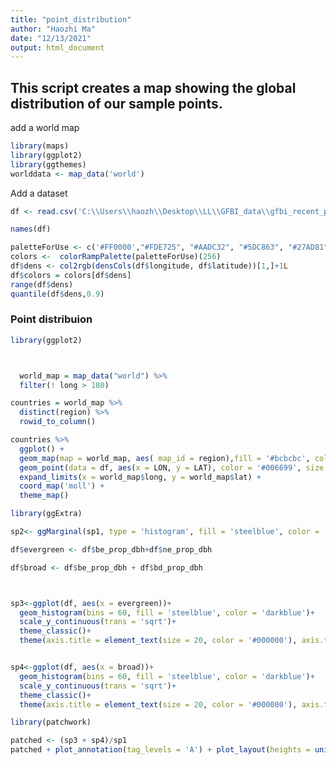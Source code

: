 ---
title: "point_distribution"
author: "Haozhi Ma"
date: "12/13/2021"
output: html_document
---

## This script creates a map showing the global distribution of our sample points. 

add a world map
```{R}
library(maps)
library(ggplot2)
library(ggthemes)
worlddata <- map_data('world')
```
Add a dataset

```{R}

df <- read.csv('C:\\Users\\haozh\\Desktop\\LL\\GFBI_data\\gfbi_recent_plot_info_4class_with_fold_with_env_20221010.csv')

names(df)

```

```{R}

paletteForUse <- c('#FF0000',"#FDE725", "#AADC32", "#5DC863", "#27AD81", "#21908C", "#2C728E", "#3B528B", "#472D7B", "#440154")
colors <-  colorRampPalette(paletteForUse)(256)
df$dens <- col2rgb(densCols(df$longitude, df$latitude))[1,]+1L
df$colors = colors[df$dens]
range(df$dens)
quantile(df$dens,0.9)


```


### Point distribuion


```{R}

library(ggplot2)



  world_map = map_data("world") %>% 
  filter(! long > 180)

countries = world_map %>% 
  distinct(region) %>% 
  rowid_to_column()

countries %>% 
  ggplot() +
  geom_map(map = world_map, aes( map_id = region),fill = '#bcbcbc', color = '#bcbcbc')+
  geom_point(data = df, aes(x = LON, y = LAT), color = '#006699', size = 0.62)+
  expand_limits(x = world_map$long, y = world_map$lat) +
  coord_map('moll') +
  theme_map()

```
```{R}

library(ggExtra)

sp2<- ggMarginal(sp1, type = 'histogram', fill = 'steelblue', color = 'darkblue', bins = 80)


```

```{R}

df$evergreen <- df$be_prop_dbh+df$ne_prop_dbh

df$broad <- df$be_prop_dbh + df$bd_prop_dbh



sp3<-ggplot(df, aes(x = evergreen))+
  geom_histogram(bins = 60, fill = 'steelblue', color = 'darkblue')+
  scale_y_continuous(trans = 'sqrt')+
  theme_classic()+
  theme(axis.title = element_text(size = 20, color = '#000000'), axis.text = element_text(size = 20, color = '#000000'))


sp4<-ggplot(df, aes(x = broad))+
  geom_histogram(bins = 60, fill = 'steelblue', color = 'darkblue')+
  scale_y_continuous(trans = 'sqrt')+
  theme_classic()+
  theme(axis.title = element_text(size = 20, color = '#000000'), axis.text = element_text(size = 20, color = '#000000'))


```
```{R}
library(patchwork)

patched <- (sp3 + sp4)/sp1
patched + plot_annotation(tag_levels = 'A') + plot_layout(heights = unit(c(2,5),c('cm', 'null')))
```





